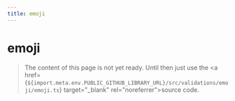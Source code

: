 ```yaml
---
title: emoji
---
```


# emoji

> The content of this page is not yet ready. Until then just use the <a href={`${import.meta.env.PUBLIC_GITHUB_LIBRARY_URL}/src/validations/emoji/emoji.ts`} target="\_blank" rel="noreferrer">source code</a>.
